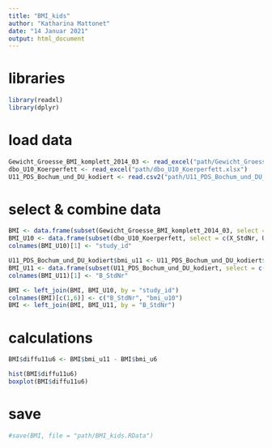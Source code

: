 ---
title: "BMI_kids"
author: "Katharina Mattonet"
date: "14 Januar 2021"
output: html_document
---

# libraries

```{r libraries}
library(readxl)
library(dplyr)

```


# load data

```{r load data}
Gewicht_Groesse_BMI_komplett_2014_03 <- read_excel("path/Gewicht_Groesse_BMI_komplett_2014-03.xlsx")
dbo_U10_Koerperfett <- read_excel("path/dbo_U10_Koerperfett.xlsx")
U11_PDS_Bochum_und_DU_kodiert <- read.csv2("path/U11_PDS_Bochum_und_DU_kodiert.csv")
```

# select & combine data

```{r data preparation}

BMI <- data.frame(subset(Gewicht_Groesse_BMI_komplett_2014_03, select = c(study_id, bmi_u6, bmi_u7, bmi_u8, bmi_u9)))
BMI_U10 <- data.frame(subset(dbo_U10_Koerperfett, select = c(X_StdNr, U10_KF_BMI)))
colnames(BMI_U10)[1] <- "study_id"

U11_PDS_Bochum_und_DU_kodiert$bmi_u11 <- U11_PDS_Bochum_und_DU_kodiert$U11_PDS_M_12_Gewicht_kg/((U11_PDS_Bochum_und_DU_kodiert$U11_PDS_M_13_Gr_cm/100)^2)
BMI_U11 <- data.frame(subset(U11_PDS_Bochum_und_DU_kodiert, select = c(StdNr, bmi_u11)))
colnames(BMI_U11)[1] <- "B_StdNr"

BMI <- left_join(BMI, BMI_U10, by = "study_id")
colnames(BMI)[c(1,6)] <- c("B_StdNr", "bmi_u10")
BMI <- left_join(BMI, BMI_U11, by = "B_StdNr")

```

# calculations
```{r calculations}
BMI$diffu11u6 <- BMI$bmi_u11 - BMI$bmi_u6

hist(BMI$diffu11u6)
boxplot(BMI$diffu11u6)

```

# save

```{r save}
#save(BMI, file = "path/BMI_kids.RData")

```


